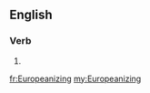 ==English==

===Verb===
{{head|en|present participle}}

# {{present participle of|Europeanize|lang=en}}

[[fr:Europeanizing]]
[[my:Europeanizing]]
